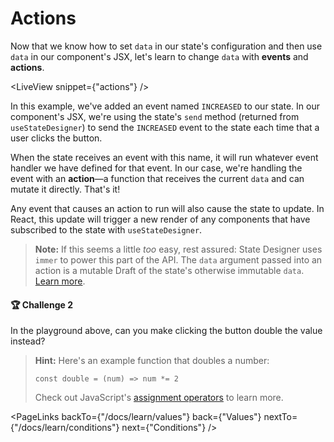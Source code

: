 # Actions

Now that we know how to set `data` in our state's configuration and then use `data` in our component's JSX, let's learn to change `data` with **events** and **actions**.

<LiveView snippet={"actions"} />

In this example, we've added an event named `INCREASED` to our state. In our component's JSX, we're using the state's `send` method (returned from `useStateDesigner`) to send the `INCREASED` event to the state each time that a user clicks the button.

When the state receives an event with this name, it will run whatever event handler we have defined for that event. In our case, we're handling the event with an **action**—a function that receives the current `data` and can mutate it directly. That's it!

Any event that causes an action to run will also cause the state to update. In React, this update will trigger a new render of any components that have subscribed to the state with `useStateDesigner`.

> **Note:** If this seems a little _too_ easy, rest assured: State Designer uses `immer` to power this part of the API. The `data` argument passed into an action is a mutable Draft of the state's otherwise immutable `data`. [Learn more](https://immerjs.github.io/immer/docs/introduction).

#### 🏆 Challenge 2

In the playground above, can you make clicking the button double the value instead?

> **Hint:** Here's an example function that doubles a number:
>
> ```
> const double = (num) => num *= 2
> ```
>
> Check out JavaScript's [assignment operators](https://developer.mozilla.org/en-US/docs/Web/JavaScript/Reference/Operators/Assignment_Operators#Addition_assignment) to learn more.

<PageLinks
  backTo={"/docs/learn/values"}
  back={"Values"}
  nextTo={"/docs/learn/conditions"}
  next={"Conditions"}
/>

